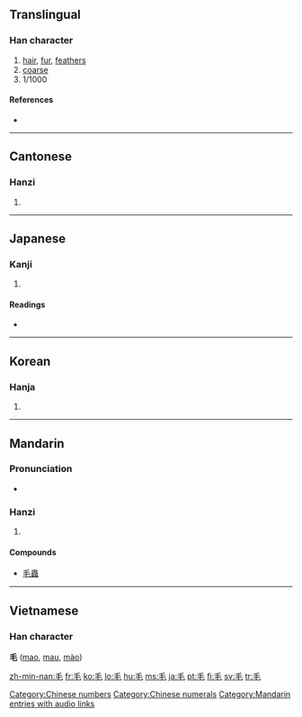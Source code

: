 ==Translingual==
{{stroke order|type=animate}}

===Han character===
{{Han char|rn=82|rad=毛|as=00|sn=4|four=2071<sub>4</sub>|canj=竹手山 (HQU)}}

# [[hair]], [[fur]], [[feather]]s
# [[coarse]]
# 1/1000

====References====
* {{Han ref|kx=0591.220|dkj=16772|dj=0983.260|hdz=31994.010|uh=6BDB|ud=27611|bh=A4F2|bd=42226}}

[[Category:Chinese numbers]]
[[Category:Chinese numerals]]
----

==Cantonese==

===Hanzi===
{{yue-hanzi|jyut=|y=mou4}}

# {{defn|Cantonese}}

----

==Japanese==

===Kanji===
{{ja-kanji|grade=2|rs=毛00}}

# {{defn|Japanese}}

====Readings====
* {{ja-readings|on=[[もう]] (mō), [[ぼう]] (bō)|kun=[[け]] (ke)}}

----

==Korean==

===Hanja===
{{ko-hanja|hangeul=모|eumhun=털|rv=mo|mr=mo|y=mo}}

# {{defn|Korean}}

----

==Mandarin==

===Pronunciation===
*{{audio|zh-máo.ogg|audio}}

===Hanzi===
{{cmn-hanzi|pin=[[máo]] ([[mao2]])|wg=mao<sup>2</sup>}}

# {{defn|Mandarin}}

====Compounds====
* [[毛蟲]]

[[Category:Mandarin entries with audio links]]

----

==Vietnamese==
===Han character===
'''毛''' ([[mao]], [[mau]], [[mào]])

[[zh-min-nan:毛]]
[[fr:毛]]
[[ko:毛]]
[[lo:毛]]
[[hu:毛]]
[[ms:毛]]
[[ja:毛]]
[[pt:毛]]
[[fi:毛]]
[[sv:毛]]
[[tr:毛]]